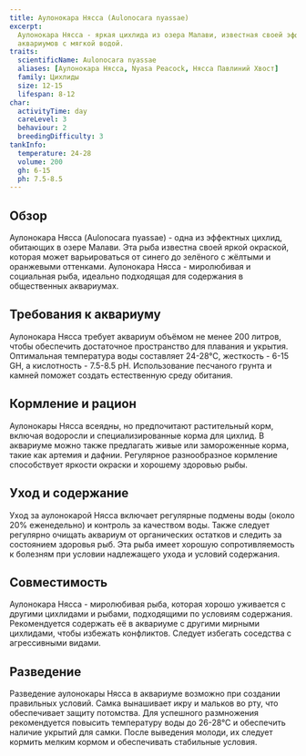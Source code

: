 ```yaml
---
title: Аулонокара Нясса (Aulonocara nyassae)
excerpt:
  Аулонокара Нясса - яркая цихлида из озера Малави, известная своей эффектной окраской и мирным поведением. Подходит для
  аквариумов с мягкой водой.
traits:
  scientificName: Aulonocara nyassae
  aliases: [Аулонокара Нясса, Nyasa Peacock, Нясса Павлиний Хвост]
  family: Цихлиды
  size: 12-15
  lifespan: 8-12
char:
  activityTime: day
  careLevel: 3
  behaviour: 2
  breedingDifficulty: 3
tankInfo:
  temperature: 24-28
  volume: 200
  gh: 6-15
  ph: 7.5-8.5
---
```


## Обзор

Аулонокара Нясса (Aulonocara nyassae) - одна из эффектных цихлид, обитающих в озере Малави. Эта рыба известна своей
яркой окраской, которая может варьироваться от синего до зелёного с жёлтыми и оранжевыми оттенками. Аулонокара Нясса -
миролюбивая и социальная рыба, идеально подходящая для содержания в общественных аквариумах.

## Требования к аквариуму

Аулонокара Нясса требует аквариум объёмом не менее 200 литров, чтобы обеспечить достаточное пространство для плавания и
укрытия. Оптимальная температура воды составляет 24-28°C, жесткость - 6-15 GH, а кислотность - 7.5-8.5 pH. Использование
песчаного грунта и камней поможет создать естественную среду обитания.

## Кормление и рацион

Аулонокары Нясса всеядны, но предпочитают растительный корм, включая водоросли и специализированные корма для цихлид. В
аквариуме можно также предлагать живые или замороженные корма, такие как артемия и дафнии. Регулярное разнообразное
кормление способствует яркости окраски и хорошему здоровью рыбы.

## Уход и содержание

Уход за аулонокарой Нясса включает регулярные подмены воды (около 20% еженедельно) и контроль за качеством воды. Также
следует регулярно очищать аквариум от органических остатков и следить за состоянием здоровья рыб. Эта рыба имеет хорошую
сопротивляемость к болезням при условии надлежащего ухода и условий содержания.

## Совместимость

Аулонокара Нясса - миролюбивая рыба, которая хорошо уживается с другими цихлидами и рыбами, подходящими по условиям
содержания. Рекомендуется содержать её в аквариуме с другими мирными цихлидами, чтобы избежать конфликтов. Следует
избегать соседства с агрессивными видами.

## Разведение

Разведение аулонокары Нясса в аквариуме возможно при создании правильных условий. Самка вынашивает икру и мальков во
рту, что обеспечивает защиту потомства. Для успешного размножения рекомендуется повысить температуру воды до 26-28°C и
обеспечить наличие укрытий для самки. После выведения молоди, их следует кормить мелким кормом и обеспечивать стабильные
условия.
